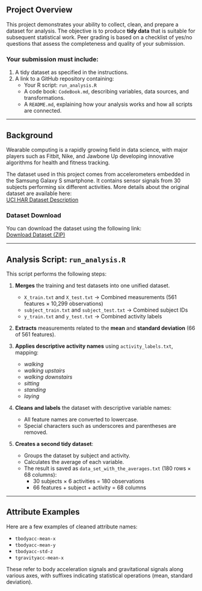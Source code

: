 ## Project Overview

This project demonstrates your ability to collect, clean, and prepare a dataset for analysis. The objective is to produce **tidy data** that is suitable for subsequent statistical work. Peer grading is based on a checklist of yes/no questions that assess the completeness and quality of your submission.

### Your submission must include:
1. A tidy dataset as specified in the instructions.
2. A link to a GitHub repository containing:
   - Your R script: `run_analysis.R`
   - A code book: `CodeBook.md`, describing variables, data sources, and transformations.
   - A `README.md`, explaining how your analysis works and how all scripts are connected.

---

## Background

Wearable computing is a rapidly growing field in data science, with major players such as Fitbit, Nike, and Jawbone Up developing innovative algorithms for health and fitness tracking.

The dataset used in this project comes from accelerometers embedded in the Samsung Galaxy S smartphone. It contains sensor signals from 30 subjects performing six different activities. More details about the original dataset are available here:  
[UCI HAR Dataset Description](http://archive.ics.uci.edu/ml/datasets/Human+Activity+Recognition+Using+Smartphones)

### Dataset Download
You can download the dataset using the following link:  
[Download Dataset (ZIP)](https://d396qusza40orc.cloudfront.net/getdata%2Fprojectfiles%2FUCI%20HAR%20Dataset.zip)

---

## Analysis Script: `run_analysis.R`

This script performs the following steps:

1. **Merges** the training and test datasets into one unified dataset.
   - `X_train.txt` and `X_test.txt` → Combined measurements (561 features × 10,299 observations)
   - `subject_train.txt` and `subject_test.txt` → Combined subject IDs
   - `y_train.txt` and `y_test.txt` → Combined activity labels

2. **Extracts** measurements related to the **mean** and **standard deviation** (66 of 561 features).

3. **Applies descriptive activity names** using `activity_labels.txt`, mapping:
   - *walking*
   - *walking upstairs*
   - *walking downstairs*
   - *sitting*
   - *standing*
   - *laying*

4. **Cleans and labels** the dataset with descriptive variable names:
   - All feature names are converted to lowercase.
   - Special characters such as underscores and parentheses are removed.

5. **Creates a second tidy dataset**:
   - Groups the dataset by subject and activity.
   - Calculates the average of each variable.
   - The result is saved as `data_set_with_the_averages.txt` (180 rows × 68 columns):
     - 30 subjects × 6 activities = 180 observations
     - 66 features + subject + activity = 68 columns

---

## Attribute Examples

Here are a few examples of cleaned attribute names:

- `tbodyacc-mean-x`  
- `tbodyacc-mean-y`  
- `tbodyacc-std-z`  
- `tgravityacc-mean-x`  

These refer to body acceleration signals and gravitational signals along various axes, with suffixes indicating statistical operations (mean, standard deviation).
